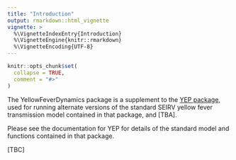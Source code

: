 ```yaml
---
title: "Introduction"
output: rmarkdown::html_vignette
vignette: >
  %\VignetteIndexEntry{Introduction}
  %\VignetteEngine{knitr::rmarkdown}
  %\VignetteEncoding{UTF-8}
---
```


```r
knitr::opts_chunk$set(
  collapse = TRUE,
  comment = "#>"
)
```

The YellowFeverDynamics package is a supplement to the [YEP package](https://mrc-ide.github.io/YEP/index.html), used for running alternate versions of the standard SEIRV yellow fever transmission model contained in that package, and [TBA].

Please see the documentation for YEP for details of the standard model and functions contained in that package.

[TBC]
